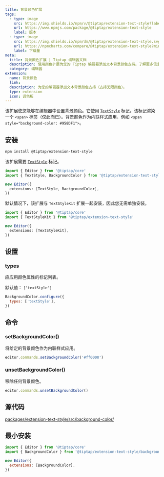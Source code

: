 ```yaml
---
title: 背景颜色扩展
tags:
  - type: image
    src: https://img.shields.io/npm/v/@tiptap/extension-text-style?label=version
    url: https://www.npmjs.com/package/@tiptap/extension-text-style
    label: 版本
  - type: image
    src: https://img.shields.io/npm/dm/@tiptap/extension-text-style.svg
    url: https://npmcharts.com/compare/@tiptap/extension-text-style?minimal=true
    label: 下载量
meta:
  title: 背景颜色扩展 | Tiptap 编辑器文档
  description: 使用颜色扩展为您的 Tiptap 编辑器添加文本背景颜色支持。了解更多信息，请查看我们的文档。
  category: 编辑器
extension:
  name: 背景颜色
  link:
  description: 为您的编辑器添加文本背景颜色支持（支持无限颜色）。
  type: extension
  icon: 调色板
---
```



该扩展使您能够在编辑器中设置背景颜色。它使用 [`TextStyle`](/editor/extensions/marks/text-style) 标记，该标记渲染一个 `<span>` 标签（仅此而已）。背景颜色作为内联样式应用，例如 `<span style="background-color: #958DF1">`。

<CodeDemo path="/Extensions/BackgroundColor" />

## 安装

```bash
npm install @tiptap/extension-text-style
```

该扩展需要 [`TextStyle`](/editor/extensions/marks/text-style) 标记。

```ts
import { Editor } from '@tiptap/core'
import { TextStyle, BackgroundColor } from '@tiptap/extension-text-style'

new Editor({
  extensions: [TextStyle, BackgroundColor],
})
```

默认情况下，该扩展与 `TextStyleKit` 扩展一起安装，因此您无需单独安装。

```ts
import { Editor } from '@tiptap/core'
import { TextStyleKit } from '@tiptap/extension-text-style'

new Editor({
  extensions: [TextStyleKit],
})
```

## 设置

### types

应应用颜色属性的标记列表。

默认值： `['textStyle']`

```js
BackgroundColor.configure({
  types: ['textStyle'],
})
```

## 命令

### setBackgroundColor()

将给定的背景颜色作为内联样式应用。

```js
editor.commands.setBackgroundColor('#ff0000')
```

### unsetBackgroundColor()

移除任何背景颜色。

```js
editor.commands.unsetBackgroundColor()
```

## 源代码

[packages/extension-text-style/src/background-color/](https://github.com/ueberdosis/tiptap/blob/main/packages/extension-text-style/src/background-color/)

## 最小安装

```js
import { Editor } from '@tiptap/core'
import { BackgroundColor } from '@tiptap/extension-text-style/background-color'

new Editor({
  extensions: [BackgroundColor],
})
```